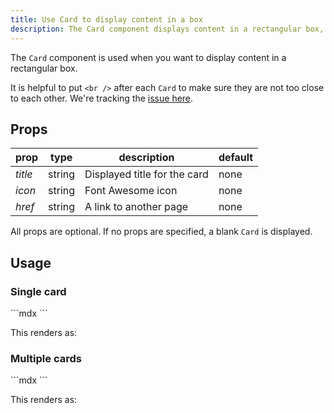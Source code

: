 ```yaml
---
title: Use Card to display content in a box
description: The Card component displays content in a rectangular box, with an optional title, icon, and href (link). Create a grid of boxes using the Cards component. 
---
```


The `Card` component is used when you want to display content in a rectangular box.

<Tip>It is helpful to put `<br />` after each `Card` to make sure they are not too close to each other. We're tracking the [issue here](https://github.com/fern-api/fern/issues/2325).</Tip>

## Props

| prop          | type    | description                   | default  |
|---------------|---------|-------------------------------|----------|
| *title*       | string  | Displayed title for the card  | none     |
| *icon*        | string  | Font Awesome icon             | none     |
| *href*        | string  | A link to another page        | none     |

All props are optional. If no props are specified, a blank `Card` is displayed.

## Usage

### Single card 

<CodeBlock title='Single card'>
```mdx
<Card 
  title='Node.js/TypeScript'
  icon='fa-brands fa-node'
  href='https://github.com/fern-api/fern/tree/main/generators/typescript'
/>
```
</CodeBlock>

This renders as:

<Card
  title='Node.js/TypeScript'
  icon='fa-brands fa-node'
  href='https://github.com/fern-api/fern/tree/main/generators/typescript'
/>

### Multiple cards 

<CodeBlock title='Multiple cards'>
```mdx
<Cards>
  <Card
      title='Node.js/TypeScript'
      icon='fa-brands fa-node'
      href='https://github.com/fern-api/fern/tree/main/generators/typescript'
  />
  <Card
      title='Python'
      icon='fa-brands fa-python'
      href='https://github.com/fern-api/fern/tree/main/generators/python'
  />
  <Card
      title='Java'
      icon='fa-brands fa-java'
      href='https://github.com/fern-api/fern/tree/main/generators/java'
  />
</Cards>
```
</CodeBlock>

This renders as:

<Cards>
  <Card
    title='Node.js/TypeScript'
    icon='fa-brands fa-node'
    href='https://github.com/fern-api/fern/tree/main/generators/typescript'
  />
  <Card
    title='Python'
    icon='fa-brands fa-python'
    href='https://github.com/fern-api/fern/tree/main/generators/python'
  />
  <Card
    title='Java'
    icon='fa-brands fa-java'
    href='https://github.com/fern-api/fern/tree/main/generators/java'
  />
</Cards>